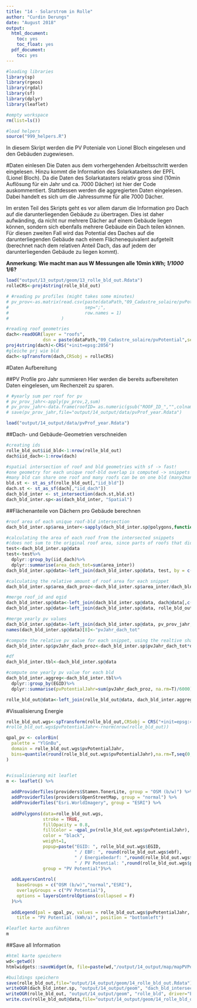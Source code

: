 ```yaml
---
title: "14 - Solarstrom in Rolle"
author: "Curdin Derungs"
date: "August 2018"
output:
  html_document:
    toc: yes
    toc_float: yes
  pdf_document:
    toc: yes
---
```


```r
#loading libraries
library(sp)
library(rgeos)
library(rgdal)
library(sf)
library(dplyr)
library(leaflet)

#empty workspace
rm(list=ls())

#load helpers
source("999_helpers.R")
```

In diesem Skript werden die PV Poteniale von Lionel Bloch eingelesen und den Gebäuden zugewiesen.   


#Daten einlesen
Die Daten aus dem vorhergehenden Arbeitsschritt werden eingelesen. Hinzu kommt die Information des Solarkatasters der EPFL (Lionel Bloch). Da die Daten des Solarkatasters relativ gross sind (10min Auflösung für ein Jahr und ca. 7000 Dächer) ist hier der Code auskommentiert. Stattdessen werden die aggregierten Daten eingelesen. Dabei handelt es sich um die Jahressumme für alle 7000 Dächer.

Im ersten Teil des Skripts geht es vor allem darum die Information pro Dach auf die darunterliegenden Gebäude zu übertragen. Dies ist daher aufwänding, da nicht nur mehrere Dächer auf einem Gebäude liegen können, sondern sich ebenfalls mehrere Gebäude ein Dach teilen können. Für diesen zweiten Fall wird das Potential des Daches auf die darunterliegenden Gebäude nach einem Flächenequivalent aufgeteilt (berechnet nach dem relativen Anteil Dach, das auf jedem der darunterliegenden Gebäude zu liegen kommt).

__Anmerkung: Wie macht man aus W Messungen alle 10min kWh; *1/1000 *1/6?__

```r
load("output/13_output/geom/13_rolle_bld_out.Rdata")
rolleCRS<-proj4string(rolle_bld_out)

# #reading pv profiles (might takes some minutes)
# pv_prov<-as.matrix(read.csv(paste(dataPath,"09_Cadastre_solaire/pvPotential/pvProfiles.csv",sep=""),
#                             sep=";", 
#                             row.names = 1)
#                    )

#reading roof geometries
dach<-readOGR(layer = "roofs", 
              dsn = paste(dataPath,"09_Cadastre_solaire/pvPotential",sep=""))
proj4string(dach)<-CRS("+init=epsg:2056")
#gleiche prj wie bld
dach<-spTransform(dach,CRSobj = rolleCRS)
```

#Daten Aufbereitung

##PV Profile pro Jahr summieren
Hier werden die bereits aufbereiteten Daten eingelesen, um Rechenzeit zu sparen.
```r
# #yearly sum per roof for pv
# pv_prov_jahr<-apply(pv_prov,2,sum)
# pv_prov_jahr<-data.frame(roofID= as.numeric(gsub("ROOF_ID_","",colnames(pv_prov))),pvJahr=pv_prov_jahr)
# save(pv_prov_jahr,file="output/14_output/data/pvProf_year.Rdata")

load("output/14_output/data/pvProf_year.Rdata")
```

##Dach- und Gebäude-Geometrien verschneiden

```r
#creating ids
rolle_bld_out$iid_bld<-1:nrow(rolle_bld_out)
dach$iid_dach<-1:nrow(dach)

#spatial intersection of roof and bld geometries with sf -> fast!
#one geometry for each unique roof-bld overlap is computed -> snippets
#many bld can share one roof and many roofs can be on one bld (many2many)
bld.st <- st_as_sf(rolle_bld_out[,"iid_bld"])
dach.st <- st_as_sf(dach[,"iid_dach"])
dach_bld_inter <- st_intersection(dach.st,bld.st)
dach_bld_inter.sp<-as(dach_bld_inter, "Spatial")
```


##Flächenanteile von Dächern pro Gebäude berechnen
```r
#roof area of each unique roof-bld intersection
dach_bld_inter.sp$area_inter<-sapply(dach_bld_inter.sp@polygons,function(x){x@area})

#calculating the area of each roof from the intersected snippets
#(does not sum to the original roof area, since parts of roofs that did not overlap with a bld were removed)
test<-dach_bld_inter.sp@data
test<-test%>%
  dplyr::group_by(iid_dach)%>%
  dplyr::summarise(area_dach_tot=sum(area_inter))
dach_bld_inter.sp@data<-left_join(dach_bld_inter.sp@data, test, by = c('iid_dach'='iid_dach'))

#calculating the relative amount of roof area for each snippet
dach_bld_inter.sp$area_dach_proz<-dach_bld_inter.sp$area_inter/dach_bld_inter.sp$area_dach_tot

#merge roof_id and egid
dach_bld_inter.sp@data<-left_join(dach_bld_inter.sp@data, dach@data[,c("iid_dach","ROOF_ID")], by = c('iid_dach'='iid_dach'))
dach_bld_inter.sp@data<-left_join(dach_bld_inter.sp@data, rolle_bld_out@data[,c("iid_bld","EGID")], by = c('iid_bld'='iid_bld'))

#merge yearly pv values
dach_bld_inter.sp@data<-left_join(dach_bld_inter.sp@data, pv_prov_jahr, by = c('ROOF_ID'='roofID'))
names(dach_bld_inter.sp@data)[8]<-"pvJahr_dach_tot"

#compute the relative pv value for each snippet, using the realtive share of roof area
dach_bld_inter.sp$pvJahr_dach_proz<-dach_bld_inter.sp$pvJahr_dach_tot*dach_bld_inter.sp$area_dach_proz

#df
dach_bld_inter.tbl<-dach_bld_inter.sp@data

#compute one yearly pv value for each bld
dach_bld_inter.aggreg<-dach_bld_inter.tbl%>%
  dplyr::group_by(EGID)%>%
  dplyr::summarise(pvPotentialJahr=sum(pvJahr_dach_proz, na.rm=T)/6000)

rolle_bld_out@data<-left_join(rolle_bld_out@data, dach_bld_inter.aggreg, by = c('EGID'='EGID'))
```

#Visualisierung Energie

```r
rolle_bld_out.wgs<-spTransform(rolle_bld_out,CRSobj = CRS("+init=epsg:4326"))
#rolle_bld_out.wgs$pvPotentialJahr<-rnorm(nrow(rolle_bld_out))

qpal_pv <- colorBin(
  palette = "YlGnBu",
  domain = rolle_bld_out.wgs$pvPotentialJahr,
  bins=quantile(round(rolle_bld_out.wgs$pvPotentialJahr),na.rm=T,seq(0,1,length.out = 5))
)


#visualisierung mit leaflet
m <- leaflet() %>%
  
  addProviderTiles(providers$Stamen.TonerLite, group = "OSM (b/w)") %>%
  addProviderTiles(providers$OpenStreetMap, group = "normal") %>%
  addProviderTiles("Esri.WorldImagery", group = "ESRI") %>%
  
  addPolygons(data=rolle_bld_out.wgs,
              stroke = TRUE,
              fillOpacity = 0.8, 
              fillColor = ~qpal_pv(rolle_bld_out.wgs$pvPotentialJahr),
              color = "black",
              weight=1,
              popup=paste("EGID: ", rolle_bld_out.wgs$EGID,
                          " / EBF: ", round(rolle_bld_out.wgs$ebf),
                          " / Energiebedarf: ",round(rolle_bld_out.wgs$enerBed_awel),
                          " / PV Potential: ",round(rolle_bld_out.wgs$pvPotentialJahr)),
              group = "PV Potential")%>%
  
  addLayersControl(
    baseGroups = c("OSM (b/w)","normal","ESRI"),
    overlayGroups = c("PV Potential"),
    options = layersControlOptions(collapsed = F)
  )%>%
  
  addLegend(pal = qpal_pv, values = rolle_bld_out.wgs$pvPotentialJahr,
    title = "PV Potential (kWh/a)", position = "bottomleft")

#leaflet karte ausführen
m
```

##Save all Information
```r
#html karte speichern
wd<-getwd()
htmlwidgets::saveWidget(m, file=paste(wd,"/output/14_output/map/mapPVPotential.html",sep=""),selfcontained = T)

#buildings speichern
save(rolle_bld_out,file="output/14_output/geom/14_rolle_bld_out.Rdata")
writeOGR(dach_bld_inter.sp, "output/14_output/geom", "dach_bld_intersect", driver="ESRI Shapefile",overwrite_layer = T)
writeOGR(rolle_bld_out, "output/14_output/geom", "rolle_bld", driver="ESRI Shapefile",overwrite_layer = T)
write.csv(rolle_bld_out@data,file="output/14_output/geom/14_rolle_bld_out.csv")
```


